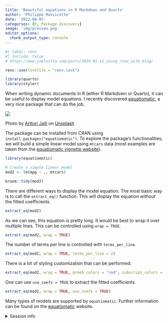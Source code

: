 ```yaml
---
title: 'Beautiful equations in R Markdown and Quarto'
author: 'Philippe Massicotte'
date: '2022-08-05'
categories: [R, Package discovery]
image: 'img/preview.png'
editor_options:
  chunk_output_type: console
---
```


```r
#| label: renv
#| include: false
# https://www.joelnitta.com/posts/2024-01-11_using_renv_with_blog/

renv::use(lockfile = "renv.lock")

library(quarto)
library(styler)
```

When writing dynamic documents in R (either R Markdown or Quarto), it can be useful to display model equations. I recently discovered [equatiomatic](https://datalorax.github.io/equatiomatic/), a very nice package that can do the job.

![](img/preview.png){fig-align="center"}

Photo by <a href="https://unsplash.com/@artturijalli?utm_source=unsplash&utm_medium=referral&utm_content=creditCopyText">Artturi Jalli</a> on <a href="https://unsplash.com/s/photos/equation?utm_source=unsplash&utm_medium=referral&utm_content=creditCopyText">Unsplash</a>

The package can be installed from CRAN using `install.packages("equatiomatic")`. To explore the package's functionalities, we will build a simple linear model using `mtcars` data (most examples are taken from the [equatiomatic vignette website](https://datalorax.github.io/equatiomatic/)).

```r
library(equatiomatic)

# Create a simple linear model
mod2 <- lm(mpg ~ ., mtcars)
```

```r
broom::tidy(mod2)
```

There are different ways to display the model equation. The most basic way is to call the `extract_eq()` function. This will display the equation _without_ the fitted coefficients.

```r
extract_eq(mod2)
```

As we can see, this equation is pretty long. It would be best to wrap it over multiple lines. This can be controlled using `wrap = TRUE`.

```r
extract_eq(mod2, wrap = TRUE)
```

The number of terms per line is controlled with `terms_per_line`.

```r
extract_eq(mod2, wrap = TRUE, terms_per_line = 2)
```

There is a lot of styling customization that can be performed.

```r
extract_eq(mod2, wrap = TRUE, greek_colors = "red", subscript_colors = "blue")
```

One can use `use_coefs = TRUE` to extract the fitted coefficients.

```r
extract_eq(mod2, wrap = TRUE, use_coefs = TRUE)
```

Many types of models are supported by `equatiomatic`. Further information can be found on the [equatiomatic](https://datalorax.github.io/equatiomatic/) website.

<details>

<summary>Session info</summary>

```r
## Reproducibility info
options(width = 120)
devtools::session_info()
```

</details>
